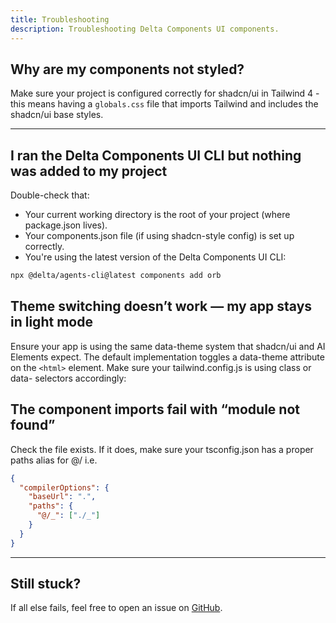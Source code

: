 ```yaml
---
title: Troubleshooting
description: Troubleshooting Delta Components UI components.
---
```


## Why are my components not styled?

Make sure your project is configured correctly for shadcn/ui in Tailwind 4 - this means having a `globals.css` file that imports Tailwind and includes the shadcn/ui base styles.

---

## I ran the Delta Components UI CLI but nothing was added to my project

Double-check that:

- Your current working directory is the root of your project (where package.json lives).
- Your components.json file (if using shadcn-style config) is set up correctly.
- You're using the latest version of the Delta Components UI CLI:

```bash
npx @delta/agents-cli@latest components add orb
```

## Theme switching doesn’t work — my app stays in light mode

Ensure your app is using the same data-theme system that shadcn/ui and AI Elements expect. The default implementation toggles a data-theme attribute on the `<html>` element. Make sure your tailwind.config.js is using class or data- selectors accordingly:

## The component imports fail with “module not found”

Check the file exists. If it does, make sure your tsconfig.json has a proper paths alias for @/ i.e.

```json
{
  "compilerOptions": {
    "baseUrl": ".",
    "paths": {
      "@/_": ["./_"]
    }
  }
}
```

---

## Still stuck?

If all else fails, feel free to open an issue on [GitHub](https://github.com/pprunty/deltacomponents.dev/issues).

